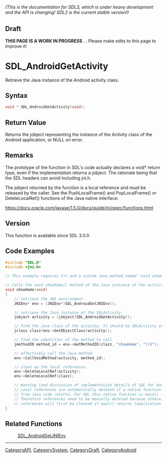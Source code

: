 ====== (This is the documentation for SDL3, which is under heavy development and the API is changing! SDL2 is the current stable version!) ======

== Draft ==

'''THIS PAGE IS A WORK IN PROGRESS''' ... Please make edits to this page to improve it!
= SDL_AndroidGetActivity =

Retrieve the Java instance of the Android activity class.

== Syntax ==

<syntaxhighlight lang='c'>
void * SDL_AndroidGetActivity(void);
</syntaxhighlight>

== Return Value ==

Returns the jobject representing the instance of the Activity class of the
Android application, or NULL on error.

== Remarks ==

The prototype of the function in SDL's code actually declares a void*
return type, even if the implementation returns a jobject. The rationale
being that the SDL headers can avoid including jni.h.

The jobject returned by the function is a local reference and must be
released by the caller. See the PushLocalFrame() and PopLocalFrame() or
DeleteLocalRef() functions of the Java native interface:

https://docs.oracle.com/javase/1.5.0/docs/guide/jni/spec/functions.html

== Version ==

This function is available since SDL 3.0.0.

== Code Examples ==

<syntaxhighlight lang='c++'>
#include "SDL.h"
#include <jni.h>

// This example requires C++ and a custom Java method named "void showHome()"

// Calls the void showHome() method of the Java instance of the activity.
void showHome(void)
{
    // retrieve the JNI environment.
    JNIEnv* env = (JNIEnv*)SDL_AndroidGetJNIEnv();

    // retrieve the Java instance of the SDLActivity
    jobject activity = (jobject)SDL_AndroidGetActivity();

    // find the Java class of the activity. It should be SDLActivity or a subclass of it.
    jclass clazz(env->GetObjectClass(activity));

    // find the identifier of the method to call
    jmethodID method_id = env->GetMethodID(clazz, "showHome", "()V");

    // effectively call the Java method
    env->CallVoidMethod(activity, method_id);

    // clean up the local references.
    env->DeleteLocalRef(activity);
    env->DeleteLocalRef(clazz);

    // Warning (and discussion of implementation details of SDL for Android):
    // Local references are automatically deleted if a native function called
    // from Java side returns. For SDL this native function is main() itself.
    // Therefore references need to be manually deleted because otherwise the
    // references will first be cleaned if main() returns (application exit).
}
</syntaxhighlight>

== Related Functions ==

:[[SDL_AndroidGetJNIEnv]]

----
[[CategoryAPI]], [[CategorySystem]], [[CategoryDraft]], [[CategoryAndroid]]
<!-- #See the Style Guide for instructions on editing the footer. -->


